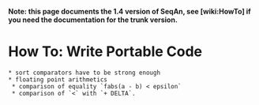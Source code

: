 '''Note: this page documents the 1.4 version of SeqAn, see [wiki:HowTo] if you need the documentation for the trunk version.'''
= How To: Write Portable Code =

 * sort comparators have to be strong enough
 * floating point arithmetics
  * comparison of equality `fabs(a - b) < epsilon`
  * comparison of `<` with `+ DELTA`.